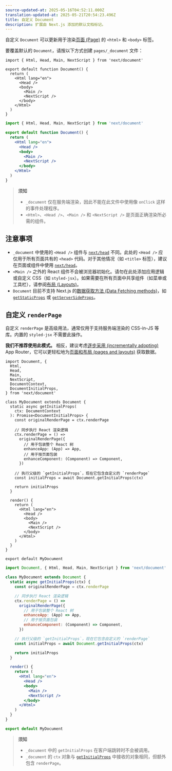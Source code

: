 ```yaml
---
source-updated-at: 2025-05-16T04:52:11.000Z
translation-updated-at: 2025-05-21T20:54:23.496Z
title: 自定义 Document
description: 扩展由 Next.js 添加的默认文档标记。
---
```


自定义 `Document` 可以更新用于渲染[页面 (Page)](/docs/pages/building-your-application/routing/pages-and-layouts) 的 `<html>` 和 `<body>` 标签。

要覆盖默认的 `Document`，请按以下方式创建 `pages/_document` 文件：

```tsx filename="pages/_document.tsx" switcher
import { Html, Head, Main, NextScript } from 'next/document'

export default function Document() {
  return (
    <Html lang="en">
      <Head />
      <body>
        <Main />
        <NextScript />
      </body>
    </Html>
  )
}
```

```jsx filename="pages/_document.jsx" switcher
import { Html, Head, Main, NextScript } from 'next/document'

export default function Document() {
  return (
    <Html lang="en">
      <Head />
      <body>
        <Main />
        <NextScript />
      </body>
    </Html>
  )
}
```

> **须知**
>
> - `_document` 仅在服务端渲染，因此不能在此文件中使用像 `onClick` 这样的事件处理程序。
> - `<Html>`、`<Head />`、`<Main />` 和 `<NextScript />` 是页面正确渲染所必需的组件。

## 注意事项

- `_document` 中使用的 `<Head />` 组件与 [`next/head`](/docs/pages/api-reference/components/head) 不同。此处的 `<Head />` 应仅用于所有页面共有的 `<head>` 代码。对于其他情况（如 `<title>` 标签），建议在页面或组件中使用 [`next/head`](/docs/pages/api-reference/components/head)。
- `<Main />` 之外的 React 组件不会被浏览器初始化。请勿在此处添加应用逻辑或自定义 CSS（如 `styled-jsx`）。如果需要在所有页面中共享组件（如菜单或工具栏），请参阅[布局 (Layouts)](/docs/pages/building-your-application/routing/pages-and-layouts#layout-pattern)。
- `Document` 目前不支持 Next.js 的[数据获取方法 (Data Fetching methods)](/docs/pages/building-your-application/data-fetching)，如 [`getStaticProps`](/docs/pages/building-your-application/data-fetching/get-static-props) 或 [`getServerSideProps`](/docs/pages/building-your-application/data-fetching/get-server-side-props)。

## 自定义 `renderPage`

自定义 `renderPage` 是高级用法，通常仅用于支持服务端渲染的 CSS-in-JS 等库。内置的 `styled-jsx` 不需要此操作。

**我们不推荐使用此模式。** 相反，建议考虑[逐步采用 (incrementally adopting)](/docs/app/building-your-application/upgrading/app-router-migration) App Router，它可以更轻松地为[页面和布局 (pages and layouts)](/docs/app/building-your-application/routing/pages-and-layouts) 获取数据。

```tsx filename="pages/_document.tsx" switcher
import Document, {
  Html,
  Head,
  Main,
  NextScript,
  DocumentContext,
  DocumentInitialProps,
} from 'next/document'

class MyDocument extends Document {
  static async getInitialProps(
    ctx: DocumentContext
  ): Promise<DocumentInitialProps> {
    const originalRenderPage = ctx.renderPage

    // 同步执行 React 渲染逻辑
    ctx.renderPage = () =>
      originalRenderPage({
        // 用于包装整个 React 树
        enhanceApp: (App) => App,
        // 用于按页面包装
        enhanceComponent: (Component) => Component,
      })

    // 执行父级的 `getInitialProps`，现在它包含自定义的 `renderPage`
    const initialProps = await Document.getInitialProps(ctx)

    return initialProps
  }

  render() {
    return (
      <Html lang="en">
        <Head />
        <body>
          <Main />
          <NextScript />
        </body>
      </Html>
    )
  }
}

export default MyDocument
```

```jsx filename="pages/_document.jsx" switcher
import Document, { Html, Head, Main, NextScript } from 'next/document'

class MyDocument extends Document {
  static async getInitialProps(ctx) {
    const originalRenderPage = ctx.renderPage

    // 同步执行 React 渲染逻辑
    ctx.renderPage = () =>
      originalRenderPage({
        // 用于包装整个 React 树
        enhanceApp: (App) => App,
        // 用于按页面包装
        enhanceComponent: (Component) => Component,
      })

    // 执行父级的 `getInitialProps`，现在它包含自定义的 `renderPage`
    const initialProps = await Document.getInitialProps(ctx)

    return initialProps
  }

  render() {
    return (
      <Html lang="en">
        <Head />
        <body>
          <Main />
          <NextScript />
        </body>
      </Html>
    )
  }
}

export default MyDocument
```

> **须知**
>
> - `_document` 中的 `getInitialProps` 在客户端跳转时不会被调用。
> - `_document` 的 `ctx` 对象与 [`getInitialProps`](/docs/pages/api-reference/functions/get-initial-props#context-object) 中接收的对象相同，但额外包含 `renderPage`。